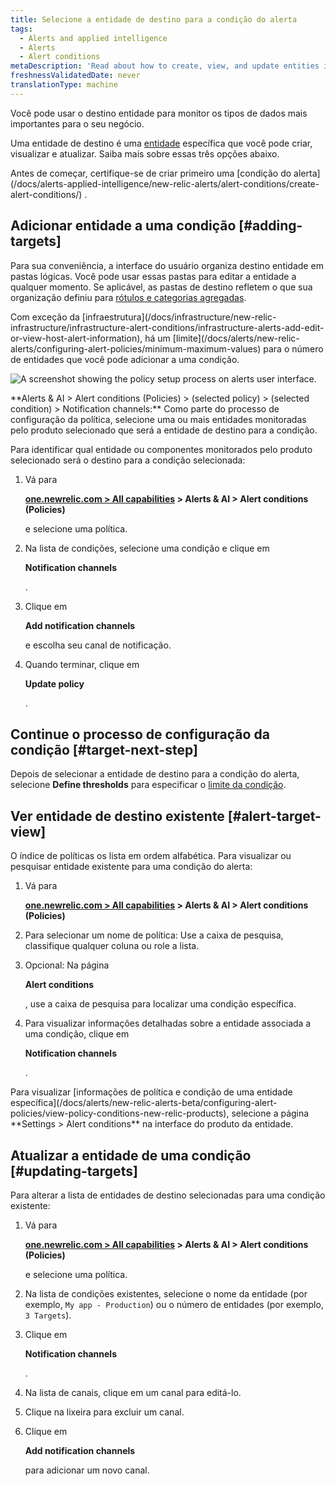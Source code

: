 ```yaml
---
title: Selecione a entidade de destino para a condição do alerta
tags:
  - Alerts and applied intelligence
  - Alerts
  - Alert conditions
metaDescription: 'Read about how to create, view, and update entities in notification channels for your policy conditions.'
freshnessValidatedDate: never
translationType: machine
---
```



Você pode usar o destino entidade para monitor os tipos de dados mais importantes para o seu negócio.

Uma entidade de destino é uma [entidade](/docs/new-relic-one/use-new-relic-one/core-concepts/what-entity-new-relic/) específica que você pode criar, visualizar e atualizar. Saiba mais sobre essas três opções abaixo.

<Callout variant="tip">
  Antes de começar, certifique-se de criar primeiro uma [condição do alerta](/docs/alerts-applied-intelligence/new-relic-alerts/alert-conditions/create-alert-conditions/) .
</Callout>

## Adicionar entidade a uma condição [#adding-targets]

Para sua conveniência, a interface do usuário organiza destino entidade em pastas lógicas. Você pode usar essas pastas para editar a entidade a qualquer momento. Se aplicável, as pastas de destino refletem o que sua organização definiu para [rótulos e categorias agregadas](/docs/apm/new-relic-apm/maintenance/labels-categories-organizing-your-apps-servers).

<Callout variant="important">
  Com exceção da [infraestrutura](/docs/infrastructure/new-relic-infrastructure/infrastructure-alert-conditions/infrastructure-alerts-add-edit-or-view-host-alert-information), há um [limite](/docs/alerts/new-relic-alerts/configuring-alert-policies/minimum-maximum-values) para o número de entidades que você pode adicionar a uma condição.
</Callout>

<img
  title="A screenshot showing the policy setup process on alerts user interface."
  alt="A screenshot showing the policy setup process on alerts user interface."
  src={accountsPolicyAlertsUi}
/>

<figcaption>
  <DoNotTranslate>**Alerts & AI > Alert conditions (Policies) > (selected policy) > (selected condition) > Notification channels:**</DoNotTranslate> Como parte do processo de configuração da política, selecione uma ou mais entidades monitoradas pelo produto selecionado que será a entidade de destino para a condição.
</figcaption>

Para identificar qual entidade ou componentes monitorados pelo produto selecionado será o destino para a condição selecionada:

1. Vá para

   <DoNotTranslate>**[one.newrelic.com > All capabilities](https://one.newrelic.com/all-capabilities) > Alerts & AI > Alert conditions (Policies)**</DoNotTranslate>

   e selecione uma política.

2. Na lista de condições, selecione uma condição e clique em

   <DoNotTranslate>**Notification channels**</DoNotTranslate>

   .

3. Clique em

   <DoNotTranslate>**Add notification channels**</DoNotTranslate>

   e escolha seu canal de notificação.

4. Quando terminar, clique em

   <DoNotTranslate>**Update policy**</DoNotTranslate>

   .

## Continue o processo de configuração da condição [#target-next-step]

Depois de selecionar a entidade de destino para a condição do alerta, selecione <DoNotTranslate>**Define thresholds**</DoNotTranslate> para especificar o [limite da condição](/docs/alerts/new-relic-alerts-beta/configuring-alert-policies/define-thresholds-trigger-alert).

## Ver entidade de destino existente [#alert-target-view]

O índice de políticas os lista em ordem alfabética. Para visualizar ou pesquisar entidade existente para uma condição do alerta:

1. Vá para

   <DoNotTranslate>**[one.newrelic.com > All capabilities](https://one.newrelic.com/all-capabilities) > Alerts & AI > Alert conditions (Policies)**</DoNotTranslate>

2. Para selecionar um nome de política: Use a caixa de pesquisa, classifique qualquer coluna ou role a lista.

3. Opcional: Na página

   <DoNotTranslate>**Alert conditions**</DoNotTranslate>

   , use a caixa de pesquisa para localizar uma condição específica.

4. Para visualizar informações detalhadas sobre a entidade associada a uma condição, clique em

   <DoNotTranslate>**Notification channels**</DoNotTranslate>

   .

<Callout variant="tip">
  Para visualizar [informações de política e condição de uma entidade específica](/docs/alerts/new-relic-alerts-beta/configuring-alert-policies/view-policy-conditions-new-relic-products), selecione a página <DoNotTranslate>**Settings > Alert conditions**</DoNotTranslate> na interface do produto da entidade.
</Callout>

## Atualizar a entidade de uma condição [#updating-targets]

Para alterar a lista de entidades de destino selecionadas para uma condição existente:

1. Vá para

   <DoNotTranslate>**[one.newrelic.com > All capabilities](https://one.newrelic.com/all-capabilities) > Alerts & AI > Alert conditions (Policies)**</DoNotTranslate>

   e selecione uma política.

2. Na lista de condições existentes, selecione o nome da entidade (por exemplo, `My app - Production`) ou o número de entidades (por exemplo, `3 Targets`).

3. Clique em

   <DoNotTranslate>**Notification channels**</DoNotTranslate>

   .

4. Na lista de canais, clique em um canal para editá-lo.

5. Clique na lixeira para excluir um canal.

6. Clique em

   <DoNotTranslate>**Add notification channels**</DoNotTranslate>

   para adicionar um novo canal.